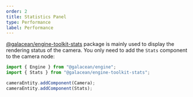 ```yaml
---
order: 2
title: Statistics Panel
type: Performance
label: Performance
---
```


[@galacean/engine-toolkit-stats](https://www.npmjs.com/package/@galacean/engine-toolkit-stats) package is mainly used to display the rendering status of the camera. You only need to add the `Stats` component to the camera node:

```typescript
import { Engine } from "@galacean/engine";
import { Stats } from "@galacean/engine-toolkit-stats";

cameraEntity.addComponent(Camera);
cameraEntity.addComponent(Stats);
```
